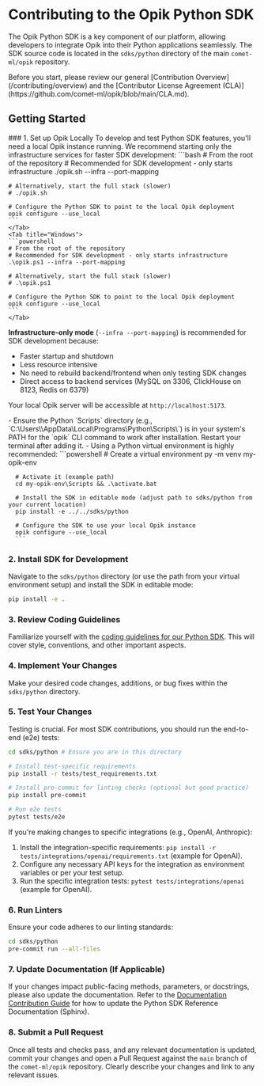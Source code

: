 # Contributing to the Opik Python SDK

The Opik Python SDK is a key component of our platform, allowing developers to integrate Opik into their Python applications seamlessly. The SDK source code is located in the `sdks/python` directory of the main `comet-ml/opik` repository.

<Tip>
  Before you start, please review our general [Contribution Overview](/contributing/overview) and the [Contributor
  License Agreement (CLA)](https://github.com/comet-ml/opik/blob/main/CLA.md).
</Tip>

## Getting Started

<Steps>
  ### 1. Set up Opik Locally
  To develop and test Python SDK features, you'll need a local Opik instance running. We recommend starting only the infrastructure services for faster SDK development:

  <Tabs>
    <Tab title="Linux/Mac">
    ```bash
    # From the root of the repository
    # Recommended for SDK development - only starts infrastructure
    ./opik.sh --infra --port-mapping

    # Alternatively, start the full stack (slower)
    # ./opik.sh

    # Configure the Python SDK to point to the local Opik deployment
    opik configure --use_local
    ```
    </Tab>
    <Tab title="Windows">
    ```powershell
    # From the root of the repository
    # Recommended for SDK development - only starts infrastructure
    .\opik.ps1 --infra --port-mapping

    # Alternatively, start the full stack (slower)
    # .\opik.ps1

    # Configure the Python SDK to point to the local Opik deployment
    opik configure --use_local
    ```
    </Tab>
  </Tabs>

  **Infrastructure-only mode** (`--infra --port-mapping`) is recommended for SDK development because:
  - Faster startup and shutdown
  - Less resource intensive
  - No need to rebuild backend/frontend when only testing SDK changes
  - Direct access to backend services (MySQL on 3306, ClickHouse on 8123, Redis on 6379)

  Your local Opik server will be accessible at `http://localhost:5173`.

  <Tip title="Windows Users">
    - Ensure the Python `Scripts` directory (e.g., `C:\Users\<name>\AppData\Local\Programs\Python<version>\Scripts\`) is in your system's PATH for the `opik` CLI command to work after installation. Restart your terminal after adding it.
    - Using a Python virtual environment is highly recommended:
      ```powershell
      # Create a virtual environment
      py -m venv my-opik-env
      
      # Activate it (example path)
      cd my-opik-env\Scripts && .\activate.bat
      
      # Install the SDK in editable mode (adjust path to sdks/python from your current location)
      pip install -e ../../sdks/python 
      
      # Configure the SDK to use your local Opik instance
      opik configure --use_local
      ```
  </Tip>

### 2. Install SDK for Development

Navigate to the `sdks/python` directory (or use the path from your virtual environment setup) and install the SDK in editable mode:

```bash
pip install -e .
```

### 3. Review Coding Guidelines

Familiarize yourself with the [coding guidelines for our Python SDK](https://github.com/comet-ml/opik/blob/main/sdks/python/README.md). This will cover style, conventions, and other important aspects.

### 4. Implement Your Changes

Make your desired code changes, additions, or bug fixes within the `sdks/python` directory.

### 5. Test Your Changes

Testing is crucial. For most SDK contributions, you should run the end-to-end (e2e) tests:

```bash
cd sdks/python # Ensure you are in this directory

# Install test-specific requirements
pip install -r tests/test_requirements.txt

# Install pre-commit for linting checks (optional but good practice)
pip install pre-commit

# Run e2e tests
pytest tests/e2e
```

If you're making changes to specific integrations (e.g., OpenAI, Anthropic):

1. Install the integration-specific requirements: `pip install -r tests/integrations/openai/requirements.txt` (example for OpenAI).
2. Configure any necessary API keys for the integration as environment variables or per your test setup.
3. Run the specific integration tests: `pytest tests/integrations/openai` (example for OpenAI).

### 6. Run Linters

Ensure your code adheres to our linting standards:

```bash
cd sdks/python
pre-commit run --all-files
```

### 7. Update Documentation (If Applicable)

If your changes impact public-facing methods, parameters, or docstrings, please also update the documentation. Refer to the [Documentation Contribution Guide](/contributing/guides/documentation) for how to update the Python SDK Reference Documentation (Sphinx).

### 8. Submit a Pull Request

Once all tests and checks pass, and any relevant documentation is updated, commit your changes and open a Pull Request against the `main` branch of the `comet-ml/opik` repository. Clearly describe your changes and link to any relevant issues.

</Steps>
